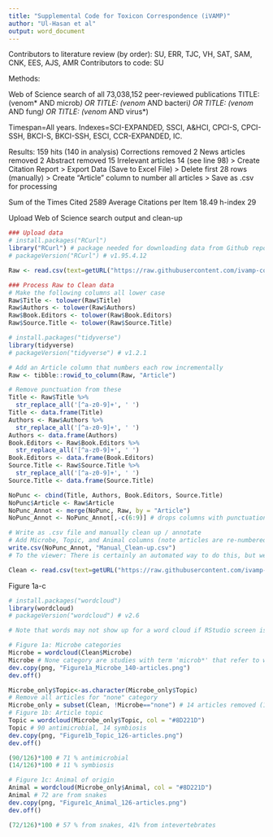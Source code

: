 ```yaml
---
title: "Supplemental Code for Toxicon Correspondence (iVAMP)"
author: "Ul-Hasan et al"
output: word_document
---
```


Contributors to literature review (by order): SU, ERR, TJC, VH, SAT, SAM, CNK, EES, AJS, AMR
Contributors to code: SU 

Methods:

Web of Science search of all 73,038,152 peer-reviewed publications
TITLE: (venom* AND microb*) OR TITLE: (venom* AND bacteri*) OR TITLE: (venom* AND fung*) OR TITLE: (venom* AND virus*)

Timespan=All years. Indexes=SCI-EXPANDED, SSCI, A&HCI, CPCI-S, CPCI-SSH, BKCI-S, BKCI-SSH, ESCI, CCR-EXPANDED, IC.


Results:                       159 hits (140 in analysis)
  Corrections removed           2
  News articles removed         2
  Abstract removed              15 
  Irrelevant articles           14 (see line 98)
> Create Citation Report > Export Data (Save to Excel File) > Delete first 28 rows (manually) > Create "Article" column to number all articles > Save as .csv for processing
  
Sum of the Times Cited        2589
Average Citations per Item    18.49
h-index                       29

Upload Web of Science search output and clean-up
```r

### Upload data
# install.packages("RCurl")
library("RCurl") # package needed for downloading data from Github repo
# packageVersion("RCurl") # v1.95.4.12 

Raw <- read.csv(text=getURL("https://raw.githubusercontent.com/ivamp-consortium/ToxiconX_Correspondence/master/Web-of-Science_Raw-Jun22-2019.csv"))

### Process Raw to Clean data
# Make the following columns all lower case
Raw$Title <- tolower(Raw$Title) 
Raw$Authors <- tolower(Raw$Authors)
Raw$Book.Editors <- tolower(Raw$Book.Editors)
Raw$Source.Title <- tolower(Raw$Source.Title)

# install.packages("tidyverse")
library(tidyverse)
# packageVersion("tidyverse") # v1.2.1

# Add an Article column that numbers each row incrementally
Raw <- tibble::rowid_to_column(Raw, "Article")

# Remove punctuation from these 
Title <- Raw$Title %>%
  str_replace_all('[^a-z0-9]+', ' ')
Title <- data.frame(Title)
Authors <- Raw$Authors %>%
  str_replace_all('[^a-z0-9]+', ' ')
Authors <- data.frame(Authors)
Book.Editors <- Raw$Book.Editors %>%
  str_replace_all('[^a-z0-9]+', ' ')
Book.Editors <- data.frame(Book.Editors)
Source.Title <- Raw$Source.Title %>%
  str_replace_all('[^a-z0-9]+', ' ')
Source.Title <- data.frame(Source.Title)

NoPunc <- cbind(Title, Authors, Book.Editors, Source.Title)
NoPunc$Article <- Raw$Article
NoPunc_Annot <- merge(NoPunc, Raw, by = "Article")
NoPunc_Annot <- NoPunc_Annot[,-c(6:9)] # drops columns with punctuation

# Write as .csv file and manually clean up / annotate
# Add Microbe, Topic, and Animal columns (note articles are re-numbered by year)
write.csv(NoPunc_Annot, "Manual_Clean-up.csv")
# To the viewer: There is certainly an automated way to do this, but we concluded it was more direct to approach manually based on our expertise. We strongly encourage and welcome recommendations to better automate this process.

Clean <- read.csv(text=getURL("https://raw.githubusercontent.com/ivamp-consortium/ToxiconX_Correspondence/master/Supp_Tab1_Web-of-Science_Clean-Jun22-2019.csv"))

```

Figure 1a-c
```r

# install.packages("wordcloud")
library(wordcloud)
# packageVersion("wordcloud") # v2.6

# Note that words may not show up for a word cloud if RStudio screen is too small (expand manually if 'transformation drops documentstransformation drops documents' error shows up)

# Figure 1a: Microbe categories
Microbe = wordcloud(Clean$Microbe) 
Microbe # None category are studies with term 'microb*' that refer to wasp microbracon
dev.copy(png, "Figure1a_Microbe_140-articles.png")
dev.off() 

Microbe_only$Topic<-as.character(Microbe_only$Topic)
# Remove all articles for "none" category
Microbe_only = subset(Clean, !Microbe=="none") # 14 articles removed (126 remain)
# Figure 1b: Article topic
Topic = wordcloud(Microbe_only$Topic, col = "#8D221D") 
Topic # 90 antimicrobial, 14 symbiosis
dev.copy(png, "Figure1b_Topic_126-articles.png")
dev.off() 

(90/126)*100 # 71 % antimicrobial
(14/126)*100 # 11 % symbiosis

# Figure 1c: Animal of origin
Animal = wordcloud(Microbe_only$Animal, col = "#8D221D") 
Animal # 72 are from snakes
dev.copy(png, "Figure1c_Animal_126-articles.png")
dev.off() 

(72/126)*100 # 57 % from snakes, 41% from intevertebrates

```
